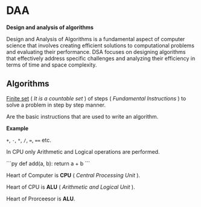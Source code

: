 # DAA

**Design and analysis of algorithms**

Design and Analysis of Algorithms is a fundamental aspect of computer science that involves creating efficient solutions to computational problems and evaluating their performance. DSA focuses on designing algorithms that effectively address specific challenges and analyzing their efficiency in terms of time and space complexity.

## Algorithms

<u>Finite set</u> ( *It is a countable set* ) of steps ( *Fundamental Instructions* ) to solve a problem in step by step manner.

<Cola title="Fundamental Instructions">

Are the basic instructions that are used to write an algorithm.

**Example**

`+`, `-`, `*`, `/`, `=`, `==` etc.

</Cola>

In CPU only Arithmetic and Logical operations are performed.

<CodeS>
```py
def add(a, b):
    return a + b
```
</CodeS>

Heart of Computer is **CPU** ( *Central Processing Unit* ).

Heart of CPU is **ALU** ( *Arithmetic and Logical Unit* ).

Heart of Prorceesor is **ALU**.